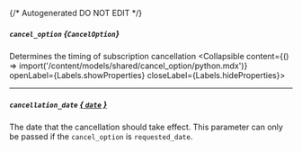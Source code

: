 {/* Autogenerated DO NOT EDIT  */}

##### `cancel_option` *{`CancelOption`}*
Determines the timing of subscription cancellation
<Collapsible content={() => import('/content/models/shared/cancel_option/python.mdx')} openLabel={Labels.showProperties} closeLabel={Labels.hideProperties}>
</Collapsible>

---
##### `cancellation_date` [*{ `date` }*](https://docs.python.org/3/library/datetime.html#date-objects)
The date that the cancellation should take effect. This parameter can only be passed if the `cancel_option` is `requested_date`.


